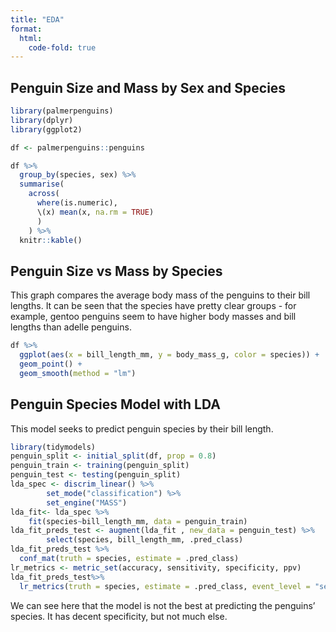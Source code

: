 ```yaml
---
title: "EDA"
format:
  html:
    code-fold: true
---
```


## Penguin Size and Mass by Sex and Species


```r
library(palmerpenguins)
library(dplyr)
library(ggplot2)

df <- palmerpenguins::penguins
```


```r
df %>%
  group_by(species, sex) %>%
  summarise(
    across(
      where(is.numeric), 
      \(x) mean(x, na.rm = TRUE)
      )
    ) %>%
  knitr::kable()
```

## Penguin Size vs Mass by Species
This graph compares the average body mass of the penguins to their bill lengths. It can be seen that the species have pretty clear groups - for example, gentoo penguins seem to have higher body masses and bill lengths than adelle penguins.

```r
df %>%
  ggplot(aes(x = bill_length_mm, y = body_mass_g, color = species)) +
  geom_point() + 
  geom_smooth(method = "lm")
```

## Penguin Species Model with LDA
This model seeks to predict penguin species by their bill length.

```r
library(tidymodels) 
penguin_split <- initial_split(df, prop = 0.8)
penguin_train <- training(penguin_split)
penguin_test <- testing(penguin_split)
lda_spec <- discrim_linear() %>%
        set_mode("classification") %>%
        set_engine("MASS")
lda_fit<- lda_spec %>%
    fit(species~bill_length_mm, data = penguin_train)
lda_fit_preds_test <- augment(lda_fit , new_data = penguin_test) %>%
        select(species, bill_length_mm, .pred_class) 
lda_fit_preds_test %>%
  conf_mat(truth = species, estimate = .pred_class)
lr_metrics <- metric_set(accuracy, sensitivity, specificity, ppv)
lda_fit_preds_test%>%
  lr_metrics(truth = species, estimate = .pred_class, event_level = "second")
```
We can see here that the model is not the best at predicting the penguins' species. It has decent specificity, but not much else.
